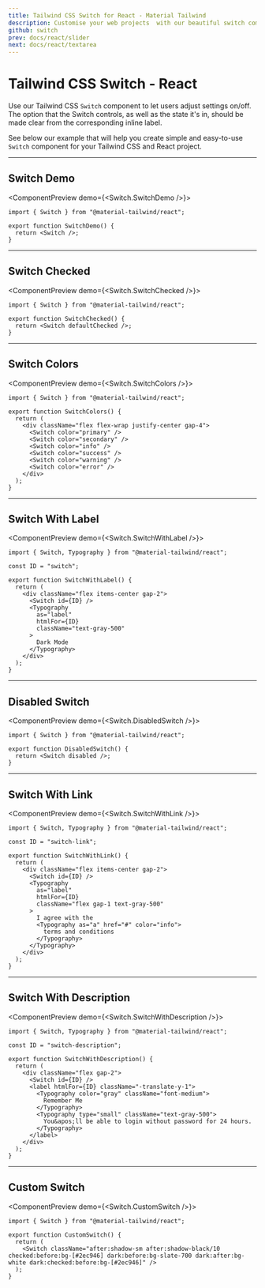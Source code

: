 ```yaml
---
title: Tailwind CSS Switch for React - Material Tailwind
description: Customise your web projects  with our beautiful switch component for Tailwind CSS and React using Material Design guidelines.
github: switch
prev: docs/react/slider
next: docs/react/textarea
---
```


# Tailwind CSS Switch - React

Use our Tailwind CSS `Switch` component to let users adjust settings on/off. The option that the Switch controls, as well as the state it's in, should be made clear from the corresponding inline label.

See below our example that will help you create simple and easy-to-use `Switch` component for your Tailwind CSS and React project.

---

## Switch Demo

<ComponentPreview demo={<Switch.SwitchDemo />}>
```tsx
import { Switch } from "@material-tailwind/react";

export function SwitchDemo() {
  return <Switch />;
}
```
</ComponentPreview>

---

## Switch Checked

<ComponentPreview demo={<Switch.SwitchChecked />}>
```tsx
import { Switch } from "@material-tailwind/react";

export function SwitchChecked() {
  return <Switch defaultChecked />;
}
```
</ComponentPreview>

---

## Switch Colors

<ComponentPreview demo={<Switch.SwitchColors />}>
```tsx
import { Switch } from "@material-tailwind/react";

export function SwitchColors() {
  return (
    <div className="flex flex-wrap justify-center gap-4">
      <Switch color="primary" />
      <Switch color="secondary" />
      <Switch color="info" />
      <Switch color="success" />
      <Switch color="warning" />
      <Switch color="error" />
    </div>
  );
}
```
</ComponentPreview>

---

## Switch With Label

<ComponentPreview demo={<Switch.SwitchWithLabel />}>
```tsx
import { Switch, Typography } from "@material-tailwind/react";

const ID = "switch";

export function SwitchWithLabel() {
  return (
    <div className="flex items-center gap-2">
      <Switch id={ID} />
      <Typography
        as="label"
        htmlFor={ID}
        className="text-gray-500"
      >
        Dark Mode
      </Typography>
    </div>
  );
}
```
</ComponentPreview>

---

## Disabled Switch

<ComponentPreview demo={<Switch.DisabledSwitch />}>
```tsx
import { Switch } from "@material-tailwind/react";

export function DisabledSwitch() {
  return <Switch disabled />;
}
```
</ComponentPreview>

---

## Switch With Link

<ComponentPreview demo={<Switch.SwitchWithLink />}>
```tsx
import { Switch, Typography } from "@material-tailwind/react";

const ID = "switch-link";

export function SwitchWithLink() {
  return (
    <div className="flex items-center gap-2">
      <Switch id={ID} />
      <Typography
        as="label"
        htmlFor={ID}
        className="flex gap-1 text-gray-500"
      >
        I agree with the
        <Typography as="a" href="#" color="info">
          terms and conditions
        </Typography>
      </Typography>
    </div>
  );
}
```
</ComponentPreview>

---

## Switch With Description

<ComponentPreview demo={<Switch.SwitchWithDescription />}>
```tsx
import { Switch, Typography } from "@material-tailwind/react";

const ID = "switch-description";

export function SwitchWithDescription() {
  return (
    <div className="flex gap-2">
      <Switch id={ID} />
      <label htmlFor={ID} className="-translate-y-1">
        <Typography color="gray" className="font-medium">
          Remember Me
        </Typography>
        <Typography type="small" className="text-gray-500">
          You&apos;ll be able to login without password for 24 hours.
        </Typography>
      </label>
    </div>
  );
}
```
</ComponentPreview>

---

## Custom Switch

<ComponentPreview demo={<Switch.CustomSwitch />}>
```tsx
import { Switch } from "@material-tailwind/react";

export function CustomSwitch() {
  return (
    <Switch className="after:shadow-sm after:shadow-black/10 checked:before:bg-[#2ec946] dark:before:bg-slate-700 dark:after:bg-white dark:checked:before:bg-[#2ec946]" />
  );
}
```
</ComponentPreview>